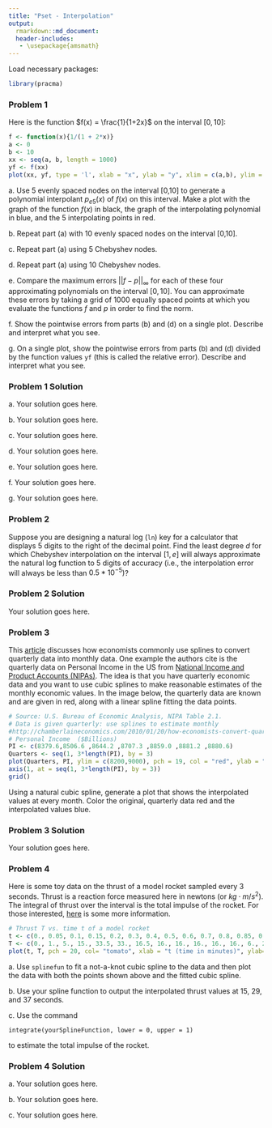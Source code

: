 ```yaml
---
title: "Pset - Interpolation"
output:
  rmarkdown::md_document:
  header-includes:
   - \usepackage{amsmath}
---
```


\renewcommand{\vec}[1]{\mathbf{#1}}
\renewcommand{\mat}[1]{\mathbf{#1}}

Load necessary packages:

```r
library(pracma)
```

### Problem 1

Here is the function $f(x) = \frac{1}{1+2x}$ on the interval $[0,10]$: 
```r
f <- function(x){1/(1 + 2*x)}
a <- 0
b <- 10
xx <- seq(a, b, length = 1000)
yf <- f(xx)
plot(xx, yf, type = 'l', xlab = "x", ylab = "y", xlim = c(a,b), ylim = c(0,1), col = 'black', lwd = 2)
```

a\. Use 5 evenly spaced nodes on the interval [0,10] to generate a polynomial interpolant $p_{e5}(x)$ of $f(x)$ on this interval. Make a plot with the graph of the function $f(x)$ in black, the graph of the interpolating polynomial in blue, and the 5 interpolating points in red.

b\. Repeat part (a) with 10 evenly spaced nodes on the interval [0,10].

c\. Repeat part (a) using 5 Chebyshev nodes.

d\. Repeat part (a) using 10 Chebyshev nodes.

e\. Compare the maximum errors $||f-p||_{\infty}$ for each of these four approximating polynomials on the interval $[0,10]$. You can approximate these errors by taking a grid of 1000 equally spaced points at which you evaluate the functions $f$ and $p$ in order to find the norm.

f\. Show the pointwise errors from parts (b) and (d) on a single plot. Describe and interpret what you see.

g\. On a single plot, show the pointwise errors from parts (b) and (d) divided by the function values `yf` (this is called the relative error). Describe and interpret what you see.

### Problem 1 Solution

a\. Your solution goes here.

b\. Your solution goes here.

c\. Your solution goes here.

d\. Your solution goes here.

e\. Your solution goes here.

f\. Your solution goes here.

g\. Your solution goes here.

### Problem 2

Suppose you are designing a natural log (`ln`) key for a calculator that displays 5 digits to the right of the decimal point. Find the least degree $d$ for which Chebyshev interpolation on the interval $[1,e]$ will always approximate the natural log function to 5 digits of accuracy (i.e., the interpolation error will always be less than $0.5*10^{-5}$)?

### Problem 2 Solution

Your solution goes here.

### Problem 3

This [article](http://columbiaeconomics.com/?s=spline) discusses how economists commonly use splines to convert quarterly data into monthly data.  One example the authors cite is the quarterly data on Personal Income in the US from [National Income and Product Accounts (NIPAs)](http://bea.gov/iTable/iTable.cfm?ReqID=9&step=1#reqid=9&step=1&isuri=1). The idea is that you have quarterly economic data and you want to use cubic splines to make reasonable estimates of the monthly economic values. In the image below, the quarterly data are known and are given in red, along with a linear spline fitting the data points.  
```r
# Source: U.S. Bureau of Economic Analysis, NIPA Table 2.1.
# Data is given quarterly: use splines to estimate monthly
#http://chamberlaineconomics.com/2010/01/20/how-economists-convert-quarterly-data-into-monthly-cubic-spline-interpolation/
# Personal Income  ($Billions)
PI <- c(8379.6,8506.6 ,8644.2 ,8707.3 ,8859.0 ,8881.2 ,8880.6)
Quarters <- seq(1, 3*length(PI), by = 3)
plot(Quarters, PI, ylim = c(8200,9000), pch = 19, col = "red", ylab = "Personal Income ($Billion)", xlab = "Months (starting Jan 2000)", xaxp = c(1,19,6))
axis(1, at = seq(1, 3*length(PI), by = 3))
grid()
```

Using a natural cubic spline, generate a plot that shows the interpolated values at every month. Color the original, quarterly data red and the interpolated values blue.

### Problem 3 Solution

Your solution goes here.

### Problem 4

Here is some toy data on the thrust of a model rocket sampled every 3 seconds. Thrust is a reaction force measured here in newtons (or $kg\cdot m/s^2$). The integral of thrust over the interval is the total impulse of the rocket. For those interested, [here](http://exploration.grc.nasa.gov/education/rocket/rktenglab.html) is some more information.
```r
# Thrust T vs. time t of a model rocket
t <- c(0., 0.05, 0.1, 0.15, 0.2, 0.3, 0.4, 0.5, 0.6, 0.7, 0.8, 0.85, 0.9,0.95, 1.);
T <- c(0., 1., 5., 15., 33.5, 33., 16.5, 16., 16., 16., 16., 16., 6., 2.,0.)
plot(t, T, pch = 20, col= "tomato", xlab = "t (time in minutes)", ylab="T (thrust in newtons)", main = "Thrust Data from a Model Rocket", ylim=c(0,40))
```

a\. Use `splinefun` to fit a not-a-knot cubic spline to the data and then plot the data with both the points shown above and the fitted cubic spline.

b\. Use your spline function to output the interpolated thrust values at 15, 29, and 37 seconds.

c\. Use the command
```
integrate(yourSplineFunction, lower = 0, upper = 1)
```
to estimate the total impulse of the rocket.

### Problem 4 Solution

a\. Your solution goes here.

b\. Your solution goes here.

c\. Your solution goes here.